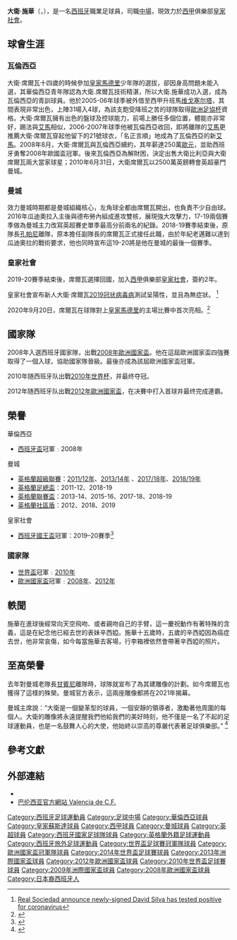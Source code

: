 {{noteTA
|G1=足球
|G2=laliga
|T=zh-hans:大卫·席尔瓦;zh-hk:大衛·施華;zh-tw:大衛·席爾瓦;
|1=zh-hans:大卫·约书亚·希梅内斯·席尔瓦;zh-hk:大衛·約書亞·占美尼斯·施華;zh-tw:大衛·約書亞·希梅內斯·席爾瓦;
}}
{{Football player infobox
| playername = 大衛·施華<br />''David Silva''
|          image = David_Silva_2017.jpg
|       fullname = David Josué Jiménez Silva<ref name="Premier League Clubs submit Squad Lists">{{cite web |url=http://www.premierleague.com/content/dam/premierleague/site-content/News/publications/squad-lists/Premier-League-Squad-Lists-September-2013.pdf |title=Premier League Clubs submit Squad Lists |publisher=Premier League |format=PDF |page=8 |date=4 September 2013 |accessdate=5 September 2013 |deadurl=yes |archiveurl=https://web.archive.org/web/20131008050546/http://www.premierleague.com/content/dam/premierleague/site-content/News/publications/squad-lists/Premier-League-Squad-Lists-September-2013.pdf |archivedate=2013-10-08 }}</ref>
|     birth_date = {{Birth date and age|1986|1|8|df=y}}
|    birth_place = {{ESP}}{{link-en|阿尔基内金|Arguineguín}}
|         height = {{convert|1.70|m|abbr=on}}<ref>{{cite web|url=https://www.premierleague.com/players/4145/David-Silva/overview|title=David Silva Premier League Profile|publisher=Premier League|accessdate=31 July 2012|archive-date=2018-04-23|archive-url=https://web.archive.org/web/20180423220516/https://www.premierleague.com/players/4145/David-Silva/overview|dead-url=no}}</ref>
| nickname = 
| position = [[中場|攻擊中場]]、[[翼鋒|左翼]]
|    currentclub = [[皇家社會|皇家社會]]
|     clubnumber = 21
|    youthyears1 = 1995–2000 |youthclubs1 = San Fernando
|    youthyears2 = 2000–2003 |youthclubs2 = [[巴伦西亚足球俱乐部|巴伦西亚]]
|         years1 = 2003–2004 |clubs1 = [[華倫西亞馬斯泰拿隊|巴伦西亚B隊]]      |caps1 = 14  |goals1 = 1
|         years2 = 2004–2010 |clubs2 = [[巴伦西亚足球俱乐部|巴伦西亚]]                 |caps2 = 119 |goals2 = 21
|         years3 = 2004–2005 |clubs3 = → [[埃瓦爾體育協會|埃瓦爾]]              |caps3 = 35  |goals3 = 4
|         years4 = 2005–2006 |clubs4 = → [[皇家維戈塞爾塔俱樂部|塞爾塔]]         |caps4 = 34  |goals4 = 4
|         years5 = 2010–2020     |clubs5 = [[曼彻斯特城足球俱乐部|曼城]]  |caps5 = 309 |goals5 = 61
|         years6 = 2020– |clubs6 = [[皇家社會|皇家社會]] |caps6 = 20 |goals6 = 2
| nationalyears1 = 2001–2002 |nationalteam1 = [[西班牙16歲以下國家足球隊|西班牙U16]] |nationalcaps1 = 6  |nationalgoals1 = 2
| nationalyears2 = 2002–2003 |nationalteam2 = [[西班牙17歲以下國家足球隊|西班牙U17]] |nationalcaps2 = 20 |nationalgoals2 = 5
| nationalyears3 = 2004–2005 |nationalteam3 = [[西班牙19歲以下國家足球隊|西班牙U19]] |nationalcaps3 = 14 |nationalgoals3 = 5
| nationalyears4 = 2005      |nationalteam4 = [[西班牙20歲以下國家足球隊|西班牙U20]] |nationalcaps4 = 5  |nationalgoals4 = 4
| nationalyears5 = 2004–2006 |nationalteam5 = [[西班牙21歲以下國家足球隊|西班牙U21]] |nationalcaps5 = 9  |nationalgoals5 = 7
| nationalyears6 = 2006–2018 |nationalteam6 = [[西班牙國家足球隊|西班牙]]              |nationalcaps6 = 125 |nationalgoals6 = 35
| pcupdate = 2021年5月16日
| ntupdate = 
| medaltemplates =
{{MedalCountry|{{SPA}}}}
{{MedalSport | 男子[[足球|足球]]}}
{{MedalCompetition|[[世界盃足球賽|世界盃足球賽]]}}
{{Medal|Winner|[[2010年世界盃足球賽|2010年南非]] | [[2010年世界盃足球賽|隊際]]}}
{{MedalCompetition|[[洲際國家盃|洲際國家盃]]}}
{{Medal|RU|[[2013年洲際國家盃|2013年巴西]]| [[2013年洲際國家盃|隊際]]}}
{{MedalCompetition|[[歐洲國家盃|歐洲國家盃]]}}
{{Medal|Winner|[[2008年歐洲足球錦標賽|2008年奧地利、瑞士]]| [[2008年歐洲國家盃足球賽|隊際]]}}
{{Medal|Winner|[[2012年歐洲足球錦標賽|2012年波蘭、烏克蘭]] | [[2012年世界盃足球賽|隊際]]}}
}}
'''大衛·施華'''（{{lang-es|'''David Silva'''}}，{{bd|1986年|1月8日|catIdx=Silva, David}}），是一名[[西班牙|西班牙]]職業足球員，司職[[中場|中場]]，現效力於[[西甲|西甲]]俱樂部[[皇家社會|皇家社會]]。

== 球會生涯 ==
=== 瓦倫西亞 ===
大衛·席爾瓦十四歲的時候參加[[皇家馬德里|皇家馬德里]]少年隊的選拔，卻因身高問題未能入選，其華倫西亞青年隊認為大衛.席爾瓦技術精湛，所以大衛.施華成功入選，成為瓦倫西亞的青訓球員。他於2005-06年球季被外借至西甲升班馬[[维戈塞尔塔|维戈塞尔塔]]，其間表現非常出色，上陣31場入4球，為該支飽受降班之苦的球隊取得[[歐洲足協杯|歐洲足協杯]]資格。大衛·席爾瓦擁有出色的盤球及控球能力，前場上勝任多個位置，體能亦非常好，踢法與[[艾馬|艾馬]]相似，2006-2007年球季他被瓦倫西亞收回，即將離隊的[[艾馬|艾馬]]更推薦大衛·席爾瓦穿起他留下的21號球衣，「名正言順」地成為了瓦倫西亞的新[[艾馬|艾馬]]。2008年8月，大衛·席爾瓦與瓦倫西亞續約，其年薪達250萬[[歐元|歐元]]，並助西班牙勇奪2008年歐國盃冠軍。後來瓦倫西亞為解財困，決定出售大衛比利亞與大衛席爾瓦兩大當家球星；2010年6月31日，大衛席爾瓦以2500萬英鎊轉會英超豪門曼城。

=== 曼城 ===
效力曼城時期都是曼城組織核心，左角球全都由席爾瓦開出，也負責不少自由球。2016年瓜迪奧拉入主後與德布勞內組成進攻雙核，展現強大攻擊力，17-19兩個賽季做為曼城主力改寫英超賽史單季最高分前兩名的紀錄。2018-19賽季結束後，原隊長[[孔帕尼|孔帕尼]]離隊，原本擔任副隊長的席爾瓦正式接任此職，由於年紀老邁難以達到瓜迪奧拉的戰術要求，他也同時宣布這19-20將是他在曼城的最後一個賽季。

=== 皇家社會 ===
2019-20賽季結束後，席爾瓦選擇回國，加入[[西甲|西甲]]俱樂部[[皇家社會|皇家社會]]，簽約2年。

皇家社會宣布新人大衛·席爾瓦[[2019冠状病毒病|2019冠状病毒病]]測試呈陽性，並且為無症狀。
<ref>[https://www.goal.com/en-om/news/real-sociedad-announce-newly-signed-david-silva-has-tested/5qth8vkku35o1xva4hvefhcre Real Sociedad announce newly-signed David Silva has tested positive for coronavirus]</ref>

2020年9月20日，席爾瓦在球隊對上[[皇家馬德里|皇家馬德里]]的主場比賽中首次亮相。<ref>{{Cite web |url=https://www.goal.com/es/noticias/david-silva-debuta-en-la-real-sociedad-y-vuelve-a-laliga-despues-/2vtcsqjmxstq1wm6e3gmzf5rn |title=David Silva debuta en la Real Sociedad y vuelve a LaLiga después de 10 años |access-date=2020-09-20 |archive-date=2022-04-23 |archive-url=https://web.archive.org/web/20220423190850/https://www.goal.com/es/noticias/david-silva-debuta-en-la-real-sociedad-y-vuelve-a-laliga-despues-/2vtcsqjmxstq1wm6e3gmzf5rn }}</ref>

== 國家隊 ==
2008年入選西班牙國家隊，出戰[[2008年歐洲國家盃|2008年歐洲國家盃]]。他在這屆歐洲國家盃四強賽取得了一個入球，協助國家隊晉級。最後亦成為該屆歐洲國家盃冠軍。

2010年随西班牙队出戰[[2010年世界杯|2010年世界杯]]，并最终夺冠。

2012年随西班牙队出戰[[2012年歐洲國家盃|2012年歐洲國家盃]]，在决賽中打入首球并最终完成連霸。

== 榮譽 ==
;{{flagicon|ESP}} 華倫西亞
*[[西班牙盃|西班牙盃]]冠軍﹕2008年

;{{flagicon|ENG}} 曼城
* [[英格蘭超級聯賽|英格蘭超級聯賽]]：[[2011年至2012年英格蘭超級聯賽|2011/12年]]、[[2013年至2014年英格蘭超級聯賽|2013/14年]] 、[[2017年至2018年英格蘭超級足球聯賽|2017/18年]]、[[2018年至2019年英格蘭足球超級聯賽|2018/19年]]
* [[英格蘭足總盃|英格蘭足總盃]]：2011-12、2018-19
* [[英格蘭聯賽盃|英格蘭聯賽盃]]：2013-14、2015-16、2017-18、2018-19
* [[英格蘭社區盾|英格蘭社區盾]]：2012、2018、2019

;{{flagicon|ESP}} 皇家社會
*[[西班牙國王盃|西班牙國王盃]]冠軍：2019–20賽季<ref>{{Cite web|date=2021-04-03|title=Athletic Club 0-1 Real Sociedad: result, summary, goal|url=https://en.as.com/en/2021/04/03/football/1617473340_092105.html|access-date=2021-04-05|website=AS.com|language=en|archive-date=2021-04-19|archive-url=https://web.archive.org/web/20210419225734/https://en.as.com/en/2021/04/03/football/1617473340_092105.html|dead-url=no}}</ref>

=== 國家隊 ===
*[[世界盃|世界盃]]冠軍﹕[[2010年世界杯|2010年]]
*[[歐洲國家盃|歐洲國家盃]]冠軍﹕[[2008年歐洲國家盃|2008年]]、[[2012年歐洲國家盃|2012年]]

== 軼聞 ==
施華在進球後經常向天空飛吻、或者親吻自己的手臂，這一慶祝動作有著特殊的含義，這是在紀念他已經去世的表妹辛西婭。施華十五歲時，五歲的辛西婭因為癌症去世，他非常哀傷，如今每當施華去客場，行李箱裡依然會帶著辛西婭的照片。

== 至高榮譽 ==
去年對曼城老隊長[[甘賓尼|甘賓尼]]離隊時，球隊就宣布了為其建雕像的計劃。如今席爾瓦也獲得了這樣的殊榮。曼城官方表示，這兩座雕像都將在2021年揭幕。　　

曼城主席{{link-en|卡爾杜恩·阿勒·穆巴拉克|Khaldoon Al Mubarak}}說：“大衛是一個變革型的球員，一個安靜的領導者，激勵著他周圍的每個人。大衛的雕像將永遠提醒我們他給我們的美好時刻，他不僅是一名了不起的足球運動員，也是一名鼓舞人心的大使，他始終以崇高的尊嚴代表著足球俱樂部。”
<ref>{{Cite web |url=https://sports.sina.com.cn/g/pl/2020-08-18/doc-iivhuipn9217203.shtml |title=至高荣誉！曼城宣布将为席尔瓦建雕像 永守圣地 |access-date=2020-08-18 |archive-date=2022-04-18 |archive-url=https://web.archive.org/web/20220418050556/https://sports.sina.com.cn/g/pl/2020-08-18/doc-iivhuipn9217203.shtml }}</ref>

== 參考文獻 ==
{{Reflist}}

== 外部連結 ==
* {{Soccerway}}
* [http://www.valenciacf.es/ 巴伦西亚官方網站 Valencia de C.F.]{{Wayback|url=http://www.valenciacf.es/ |date=20130910124300 }}

{{皇家蘇斯達球員名單}}
{{Navboxes colour
|title = 西班牙隊參賽名單
|bg = #DB000D
|fg = #FBEA0E
|bordercolor = Black
|list1 =
{{2008年歐洲足球錦標賽西班牙參賽名單}}
{{2009年聯合會盃西班牙參賽名單}}
{{Spain Squad 2010 World Cup}}
{{2012年歐洲足球錦標賽西班牙參賽名單}}
{{2013年聯合會盃足球賽西班牙參賽名單}}
{{2014年世界杯足球赛西班牙参赛名单}}
{{2016年歐洲國家盃西班牙參賽名單}}
{{2018年世界杯足球赛西班牙参赛名单}}
}}
{{2011/12年英超PFA年度最佳陣容}}
{{2017-2018年英超PFA年度最佳陣容}}
{{2019-2020年英超PFA年度最佳陣容}}

{{DEFAULTSORT:Silva, David}}
[[Category:西班牙足球運動員|Category:西班牙足球運動員]]
[[Category:足球中場|Category:足球中場]]
[[Category:華倫西亞球員|Category:華倫西亞球員]]
[[Category:皇家蘇斯達球員|Category:皇家蘇斯達球員]]
[[Category:西甲球員|Category:西甲球員]]
[[Category:曼城球員|Category:曼城球員]]
[[Category:英超球員|Category:英超球員]]
[[Category:西班牙國家足球隊球員|Category:西班牙國家足球隊球員]]
[[Category:英格蘭外籍足球運動員|Category:英格蘭外籍足球運動員]]
[[Category:西班牙旅外足球運動員|Category:西班牙旅外足球運動員]]
[[Category:世界盃足球賽冠軍隊球員|Category:世界盃足球賽冠軍隊球員]]
[[Category:歐洲國家盃冠軍隊球員|Category:歐洲國家盃冠軍隊球員]]
[[Category:2014年世界盃足球賽球員|Category:2014年世界盃足球賽球員]]
[[Category:2013年洲際國家盃球員|Category:2013年洲際國家盃球員]]
[[Category:2012年歐洲國家盃球員|Category:2012年歐洲國家盃球員]]
[[Category:2010年世界盃足球賽球員|Category:2010年世界盃足球賽球員]]
[[Category:2009年洲際國家盃球員|Category:2009年洲際國家盃球員]]
[[Category:2008年歐洲國家盃球員|Category:2008年歐洲國家盃球員]]
[[Category:日本裔西班牙人|Category:日本裔西班牙人]]